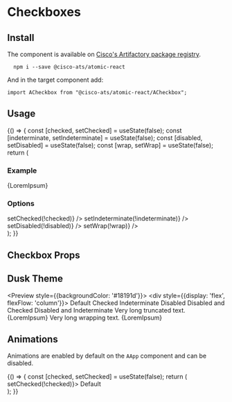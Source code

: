 

<Meta title="Components/Checkboxes" component={ACheckbox} />

# Checkboxes

## Install

The component is available on [Cisco's Artifactory package registry](https://devhub.cisco.com/artifactory/webapp/#/home).

```
  npm i --save @cisco-ats/atomic-react
```

And in the target component add:

```
import ACheckbox from "@cisco-ats/atomic-react/ACheckbox";
```

## Usage

<Preview>
  <Story name="usage-1">
    <AApp>
      <YourComponent>
    {() => {
      const [checked, setChecked] = useState(false);
      const [indeterminate, setIndeterminate] = useState(false);
      const [disabled, setDisabled] = useState(false);
      const [wrap, setWrap] = useState(false);
      return (
        <div className="a-app--animated">
          <h3>Example</h3>
          <ACheckbox checked={checked} disabled={disabled} indeterminate={indeterminate} wrap={wrap}>
            {LoremIpsum}
          </ACheckbox>
          <ADivider />
          <h3>Options</h3>
          <div style={{display: 'flex',marginTop: 20, flexFlow: 'column'}}>
            <ACheckbox checked={checked} label="Checked State" onClick={() => setChecked(!checked)} />
            <ACheckbox checked={indeterminate} label="Indeterminate State" onClick={() => setIndeterminate(!indeterminate)} />
            <ACheckbox checked={disabled} label="Disabled State" onClick={() => setDisabled(!disabled)} />
            <ACheckbox checked={wrap} label="Wrap Label" onClick={() => setWrap(!wrap)} />
          </div>
        </div>
      );
    }}
      </YourComponent>
    </AApp>
  </Story>
</Preview>

## Checkbox Props

<Props of={ACheckbox} />

## Dusk Theme

<Preview style={{backgroundColor: '#18191d'}}>
  <Story name="dusk-1">
    <AApp theme="dusk">
      <div style={{display: 'flex', flexFlow: 'column'}}>
        <ACheckbox>
          Default
        </ACheckbox>
        <ACheckbox checked>
          Checked
        </ACheckbox>
        <ACheckbox indeterminate>
          Indeterminate
        </ACheckbox>
        <ACheckbox disabled>
          Disabled
        </ACheckbox>
        <ACheckbox disabled checked>
          Disabled and Checked
        </ACheckbox>
        <ACheckbox disabled indeterminate>
          Disabled and Indeterminate
        </ACheckbox>
        <ACheckbox>
          Very long truncated text. {LoremIpsum}
        </ACheckbox>
        <ACheckbox wrap>
          Very long wrapping text. {LoremIpsum}
        </ACheckbox>
      </div>
    </AApp>
  </Story>
</Preview>

## Animations

Animations are enabled by default on the `AApp` component and can be disabled.

<Preview>
  <Story name="animations-1">
    <AApp>
      <YourComponent>
    {() => {
      const [checked, setChecked] = useState(false);
      return (
        <div className="a-app--animated">
          <ACheckbox checked={checked} onClick={() => setChecked(!checked)}>
            Default
          </ACheckbox>
        </div>
      );
    }}
      </YourComponent>
    </AApp>
  </Story>
</Preview>
